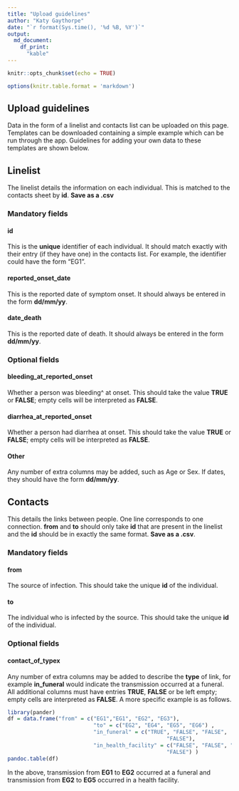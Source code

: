 ```yaml
---
title: "Upload guidelines"
author: "Katy Gaythorpe"
date: "`r format(Sys.time(), '%d %B, %Y')`"
output: 
  md_document:
    df_print:
      "kable"
---
```


```r
knitr::opts_chunk$set(echo = TRUE)

options(knitr.table.format = 'markdown')
```

## Upload guidelines

Data in the form of a linelist and contacts list can be uploaded on this page. Templates can be downloaded containing a simple example which can be run through the app. Guidelines for adding your own data to these templates are shown below.

## Linelist

The linelist details the information on each individual. This is matched to the contacts sheet by **id**. **Save as a .csv**

### Mandatory fields

#### id

This is the **unique** identifier of each individual. It should match exactly with their entry (if they have one) in the contacts list. For example, the identifier could have the form "EG1".

#### reported_onset_date

This is the reported date of symptom onset. It should always be entered in the form **dd/mm/yy**.

#### date_death

This is the reported date of death. It should always be entered in the form **dd/mm/yy**.

### Optional fields

#### bleeding_at_reported_onset

Whether a person was bleeding^ at onset. This should take the value **TRUE** or **FALSE**; empty cells will be interpreted as **FALSE**.

#### diarrhea_at_reported_onset

Whether a person had diarrhea at onset. This should take the value **TRUE** or **FALSE**; empty cells will be interpreted as **FALSE**.

#### Other

Any number of extra columns may be added, such as Age or Sex. If dates, they should have the form **dd/mm/yy**.

## Contacts

This details the links between people. One line corresponds to one connection. **from** and **to** should only take **id** that are present in the linelist and the **id** should be in exactly the same format. **Save as a .csv**.

### Mandatory fields

#### from
The source of infection. This should take the unique **id** of the individual.

#### to 
The individual who is infected by the source. This should take the unique **id** of the individual.

### Optional fields

#### contact_of_typex

Any number of extra columns may be added to describe the **type** of link, for example **in_funeral** would indicate the transmission occurred at a funeral. All additional columns must have entries **TRUE**, **FALSE** or be left empty; empty cells are interpreted as **FALSE**. A more specific example is as follows.

```r
library(pander)
df = data.frame("from" = c("EG1","EG1", "EG2", "EG3"), 
                           "to" = c("EG2", "EG4", "EG5", "EG6") ,
                           "in_funeral" = c("TRUE", "FALSE", "FALSE", 
                                                  "FALSE"),
                           "in_health_facility" = c("FALSE", "FALSE", "TRUE", 
                                                  "FALSE") )
pandoc.table(df)
```
In the above, transmission from **EG1** to **EG2** occurred at a funeral and transmission from **EG2** to **EG5** occurred in a health facility.